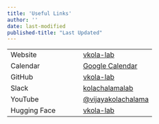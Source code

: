 ```yaml
---
title: 'Useful Links'
author: ''
date: last-modified
published-title: "Last Updated"
---
```


| | |
| :-- | :-- |
| Website | [vkola-lab](https://vkola-lab.github.io/) |
| Calendar | [Google Calendar](https://calendar.google.com/calendar/u/1?cid=Y184ZjE2M2FiNGFmZWVlYjQwNzFmZmE4NTc4OTMwMjQ2NzJhNWQ3Njk5ZGNjYTBmZjcwNWNiYzIxNWUzYjI3ZmJjQGdyb3VwLmNhbGVuZGFyLmdvb2dsZS5jb20) | 
| GitHub | [vkola-lab](https://github.com/vkola-lab) |
| Slack | [kolachalamalab](https://kolachalamalab.slack.com) |
| YouTube | [@vijayakolachalama](https://www.youtube.com/@vijayakolachalama) |
| Hugging Face | [vkola-lab](https://huggingface.co/vkola-lab) |